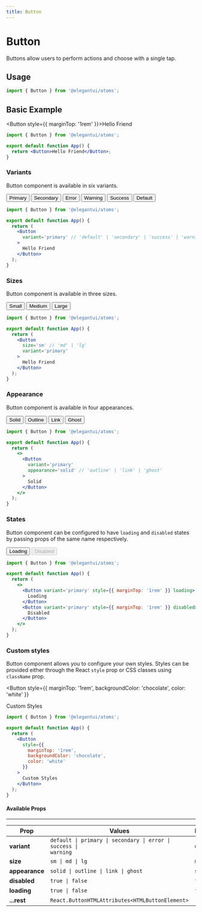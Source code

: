 ```yaml
---
title: Button
---
```



# Button

Buttons allow users to perform actions and choose with a single tap.

## Usage

```jsx
import { Button } from '@elegantui/atoms';
```

## Basic Example

<Button style={{ marginTop: '1rem' }}>Hello Friend</Button>

```jsx
import { Button } from '@elegantui/atoms';

export default function App() {
  return <Button>Hello Friend</Button>;
}
```

### Variants

Button component is available in six variants.

<div
  style={{
    marginTop: '1rem',
    display: 'flex',
    alignItems: 'center',
    gap: '0.5rem',
    overflowX: 'auto'
  }}
>
  <Button variant='primary'>Primary</Button>
  <Button variant='secondary'>Secondary</Button>
  <Button variant='error'>Error</Button>
  <Button variant='warning'>Warning</Button>
  <Button variant='success'>Success</Button>
  <Button>Default</Button>
</div>

```jsx
import { Button } from '@elegantui/atoms';

export default function App() {
  return (
    <Button
      variant='primary' // 'default' | 'secondary' | 'success' | 'warning' | 'error'
    >
      Hello Friend
    </Button>
  );
}
```

### Sizes

Button component is available in three sizes.

<div
  style={{
    marginTop: '1rem',
    display: 'flex',
    alignItems: 'center',
    gap: '0.5rem',
    overflowX: 'auto'
  }}
>
  <Button size='sm' variant='primary'>
    Small
  </Button>
  <Button size='md' variant='primary'>
    Medium
  </Button>
  <Button size='lg' variant='primary'>
    Large
  </Button>
</div>

```jsx
import { Button } from '@elegantui/atoms';

export default function App() {
  return (
    <Button
      size='sm' // 'md' | 'lg'
      variant='primary'
    >
      Hello Friend
    </Button>
  );
}
```

### Appearance

Button component is available in four appearances.

<div
  style={{
    marginTop: '1rem',
    display: 'flex',
    alignItems: 'center',
    gap: '0.5rem',
    overflowX: 'auto'
  }}
>
  <Button variant='primary' appearance='solid'>
    Solid
  </Button>
  <Button variant='primary' appearance='outline'>
    Outline
  </Button>
  <Button variant='primary' appearance='link'>
    Link
  </Button>
  <Button variant='primary' appearance='ghost'>
    Ghost
  </Button>
</div>

```jsx
import { Button } from '@elegantui/atoms';

export default function App() {
  return (
    <>
      <Button
        variant='primary'
        appearance='solid' // 'outline' | 'link' | 'ghost'
      >
        Solid
      </Button>
    </>
  );
}
```

### States

Button component can be configured to have `loading` and `disabled` states by passing props of the same name respectively.

<div
  style={{
    marginTop: '1rem',
    display: 'flex',
    alignItems: 'center',
    gap: '0.5rem',
    overflowX: 'auto'
  }}
>
  <Button variant='primary' style={{ marginTop: '1rem' }} loading>
    Loading
  </Button>
  <Button variant='primary' style={{ marginTop: '1rem' }} disabled>
    Disabled
  </Button>
</div>

```jsx
import { Button } from '@elegantui/atoms';

export default function App() {
  return (
    <>
      <Button variant='primary' style={{ marginTop: '1rem' }} loading>
        Loading
      </Button>
      <Button variant='primary' style={{ marginTop: '1rem' }} disabled>
        Disabled
      </Button>
    </>
  );
}
```

### Custom styles

Button component allows you to configure your own styles. Styles can be provided either through the React `style` prop or CSS classes using `className` prop.

<Button
  style={{ marginTop: '1rem', backgroundColor: 'chocolate', color: 'white' }}
>
  Custom Styles
</Button>

```jsx
import { Button } from '@elegantui/atoms';

export default function App() {
  return (
    <Button
      style={{
        marginTop: '1rem',
        backgroundColor: 'chocolate',
        color: 'white'
      }}
    >
      Custom Styles
    </Button>
  );
}
```

#### Available Props

---

| **Prop**       | **Values**                                                                                      | **Default** |
| -------------- | ----------------------------------------------------------------------------------------------- | ----------- |
| **variant**    | <code>default &#124; primary &#124; secondary &#124; error &#124; success &#124; warning</code> | `default`   |
| **size**       | <code>sm &#124; md &#124; lg </code>                                                            | `md`        |
| **appearance** | <code>solid &#124; outline &#124; link &#124; ghost </code>                                     | `solid`     |
| **disabled**   | <code>true &#124; false</code>                                                                  | `false`     |
| **loading**    | <code>true &#124; false</code>                                                                  | `false`     |
| **...rest**    | `React.ButtonHTMLAttributes<HTMLButtonElement>`                                                 | --          |
